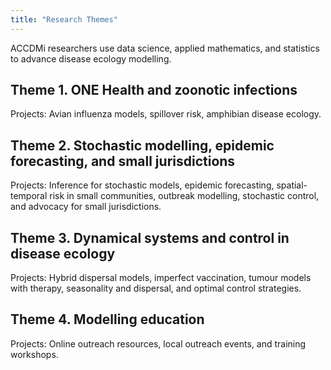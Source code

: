 ```yaml
---
title: "Research Themes"
---
```


ACCDMi researchers use data science, applied mathematics, and statistics to advance disease ecology modelling.  

## Theme 1. ONE Health and zoonotic infections
Projects: Avian influenza models, spillover risk, amphibian disease ecology.  

## Theme 2. Stochastic modelling, epidemic forecasting, and small jurisdictions
Projects: Inference for stochastic models, epidemic forecasting, spatial-temporal risk in small communities, outbreak modelling, stochastic control, and advocacy for small jurisdictions.  

## Theme 3. Dynamical systems and control in disease ecology
Projects: Hybrid dispersal models, imperfect vaccination, tumour models with therapy, seasonality and dispersal, and optimal control strategies.  

## Theme 4. Modelling education
Projects: Online outreach resources, local outreach events, and training workshops.  
